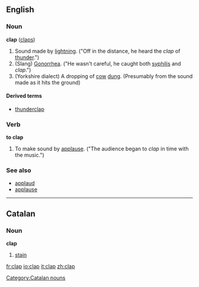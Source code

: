 ==English==
===Noun===
'''clap''' ([[claps]])

#Sound made by [[lightning]]. ("Off in the distance, he heard the ''clap'' of [[thunder]].")
#(Slang) [[Gonorrhea]].  ("He wasn't careful, he caught both [[syphilis]] and ''clap''.")
#(Yorkshire dialect) A dropping of [[cow]] [[dung]]. (Presumably from the sound made as it hits the ground)

====Derived terms====
*[[thunderclap]]

===Verb===
'''to clap'''

#To make sound by [[applause]].  ("The audience began to ''clap'' in time with the music.")

===See also===
*[[applaud]]
*[[applause]]

----

==Catalan==
===Noun===
'''clap'''

# [[stain]]

[[Category:Catalan nouns]]

[[fr:clap]]
[[io:clap]]
[[it:clap]]
[[zh:clap]]